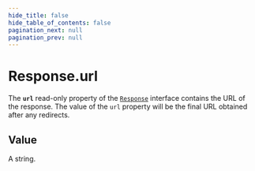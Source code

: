 ```yaml
---
hide_title: false
hide_table_of_contents: false
pagination_next: null
pagination_prev: null
---
```

# Response.url

The **`url`** read-only property of the [`Response`](../../../globals/Response/Response.mdx) interface contains the URL of the response.
The value of the `url` property will be the final URL obtained after any redirects.

## Value

A string.

